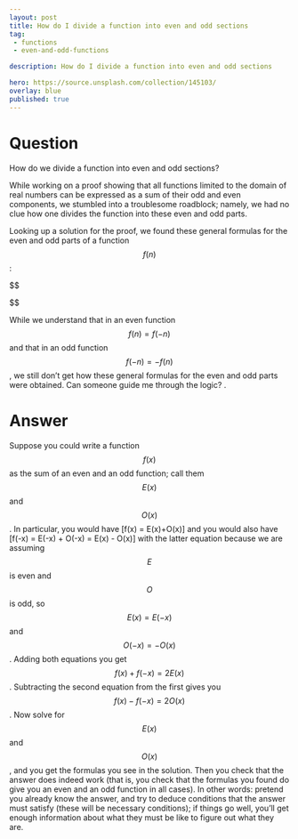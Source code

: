 ---
layout: post
title: How do I divide a function into even and odd sections
tag:
 - functions
 - even-and-odd-functions

description: How do I divide a function into even and odd sections

hero: https://source.unsplash.com/collection/145103/
overlay: blue 
published: true
---

# Question 

How do we divide a function into even and odd sections?

<!--break-->


While working on a proof showing that all functions limited to the domain of real numbers can be expressed as a sum of their odd and even components, we stumbled into a troublesome roadblock; namely, we had no clue how one divides the function into these even and odd parts.

Looking up a solution for the proof, we found these general formulas for the even and odd parts of a function $$f(n)$$:


$$

\begin{align*}
f_e(n)&\overset{\Delta}{=}\frac{f(n)+f(-n)}{2}\\
f_o(n)&\overset{\Delta}{=}\frac{f(n)-f(-n)}{2}
\end{align*}

$$


While we understand that in an even function $$f(n) = f(-n)$$ and that in an odd function $$f(-n) = -f(n)$$, we still don't get how these general formulas for the even and odd parts were obtained.
 Can someone guide me through the logic?
.


# Answer 


Suppose you could write a function $$f(x)$$ as the sum of an even and an odd function; call them $$E(x)$$ and $$O(x)$$. 
In particular, you would have
\[f(x) = E(x)+O(x)\]
and you would also have
\[f(-x) = E(-x) + O(-x) = E(x) - O(x)\]
with the latter equation because we are assuming $$E$$ is even and $$O$$ is odd, so $$E(x)=E(-x)$$ and $$O(-x) = -O(x)$$.
Adding both equations you get $$f(x)+f(-x) = 2E(x)$$. Subtracting the second equation from the first gives you $$f(x)-f(-x)=2O(x)$$. Now solve for $$E(x)$$ and $$O(x)$$, and you get the formulas you see in the solution. Then you check that the answer does indeed work (that is, you check that the formulas you found do give you an even and an odd function in all cases).
In other words: pretend you already know the answer, and try to deduce conditions that the answer must satisfy (these will be necessary conditions); if things go well, you'll get enough information about what they must be like to figure out what they are.

